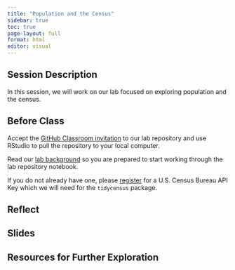 ```yaml
---
title: "Population and the Census"
sidebar: true
toc: true
page-layout: full
format: html
editor: visual
---
```


## Session Description

In this session, we will work on our lab focused on exploring population and the census.

## Before Class

Accept the [GitHub Classroom invitation](https://classroom.github.com/a/dodpWvknR) to our lab repository and use RStudio to pull the repository to your local computer.

Read our [lab background](../assignments/labs/05_population_census/05_census.qmd) so you are prepared to start working through the lab repository notebook.

If you do not already have one, please [register](https://api.census.gov/data/key_signup.html) for a U.S. Census Bureau API Key which we will need for the `tidycensus` package.

## Reflect

## Slides

## Resources for Further Exploration
